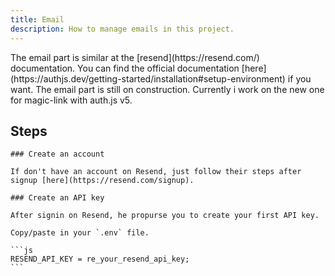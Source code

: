 ```yaml
---
title: Email
description: How to manage emails in this project.
---
```


<Callout type="note" twClass="mt-0">
  The email part is similar at the [resend](https://resend.com/) documentation.
  You can find the official documentation
  [here](https://authjs.dev/getting-started/installation#setup-environment) if
  you want.
</Callout>

<Callout type="warning" twClass="mt-2.5">
  The email part is still on construction. Currently i work on the new one for
  magic-link with auth.js v5.
</Callout>

## Steps

<Steps>

    ### Create an account

    If don't have an account on Resend, just follow their steps after signup [here](https://resend.com/signup).

    ### Create an API key

    After signin on Resend, he propurse you to create your first API key.

    Copy/paste in your `.env` file.

    ```js
    RESEND_API_KEY = re_your_resend_api_key;
    ```

</Steps>
